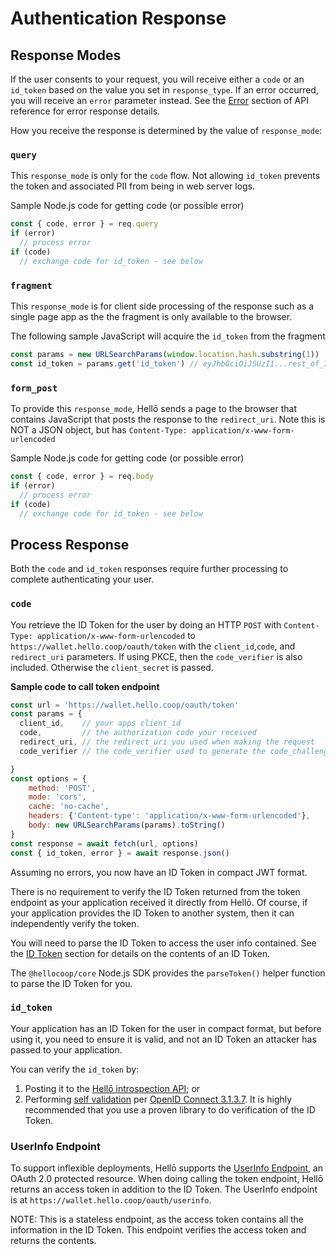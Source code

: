 # Authentication Response

## Response Modes

If the user consents to your request, you will receive either a `code` or an `id_token` based on the value you set in `response_type`. If an error occurred, you will receive an `error` parameter instead. See the [Error](/docs/oidc/errors) section of API reference for error response details.

How you receive the response is determined by the value of `response_mode`:

### `query`

This `response_mode` is only for the `code` flow. Not allowing `id_token` prevents the token and associated PII from being in web server logs.

Sample Node.js code for getting code (or possible error)
```javascript
const { code, error } = req.query
if (error)
  // process error
if (code)
  // exchange code for id_token - see below
```

### `fragment`

This `response_mode` is for client side processing of the response such as a single page app as the the fragment is only available to the browser. 

The following sample JavaScript will acquire the `id_token` from the fragment

```javascript
const params = new URLSearchParams(window.location.hash.substring(1))
const id_token = params.get('id_token') // eyJhbGciOiJSUzI1...rest_of_ID_Token
```

### `form_post`

To provide this `response_mode`, Hellō sends a page to the browser that contains JavaScript that posts the response to the `redirect_uri`. Note this is NOT a JSON object, but has `Content-Type: application/x-www-form-urlencoded`

Sample Node.js code for getting code (or possible error)
```javascript
const { code, error } = req.body
if (error)
  // process error
if (code)
  // exchange code for id_token - see below
```

## Process Response

Both the `code` and `id_token` responses require further processing to complete authenticating your user. 

### `code`

You retrieve the ID Token for the user by doing an HTTP `POST` with `Content-Type: application/x-www-form-urlencoded` to `https://wallet.hello.coop/oauth/token` with the `client_id`,`code`, and `redirect_uri` parameters. If using PKCE, then the `code_verifier` is also included. Otherwise the `client_secret` is passed.

**Sample code to call token endpoint**

```javascript
const url = 'https://wallet.hello.coop/oauth/token'
const params = {
  client_id,    // your apps client_id
  code,         // the authorization code your received
  redirect_uri, // the redirect_uri you used when making the request
  code_verifier // the code_verifier used to generate the code_challenge

}
const options = {
    method: 'POST',
    mode: 'cors',
    cache: 'no-cache',
    headers: {'Content-type': 'application/x-www-form-urlencoded'},
    body: new URLSearchParams(params).toString()
}
const response = await fetch(url, options)
const { id_token, error } = await response.json()
```

Assuming no errors, you now have an ID Token in compact JWT format.

There is no requirement to verify the ID Token returned from the token endpoint as your application received it directly from Hellō. Of course, if your application provides the ID Token to another system, then it can independently verify the token.

You will need to parse the ID Token to access the user info contained. See the [ID Token](./token/) section for details on the contents of an ID Token. 

The `@hellocoop/core` Node.js SDK provides the `parseToken()` helper function to parse the ID Token for you.

### `id_token`

Your application has an ID Token for the user in compact format, but before using it, you need to ensure it is valid, and not an ID Token an attacker has passed to your application.

You can verify the `id_token` by:
1. Posting it to the [Hellō introspection API](); or
2. Performing [self validation]() per [OpenID Connect 3.1.3.7](https://openid.net/specs/openid-connect-core-1_0.html#IDTokenValidation). It is highly recommended that you use a proven library to do verification of the ID Token.

### UserInfo Endpoint

To support inflexible deployments, Hellō supports the [UserInfo Endpoint](https://openid.net/specs/openid-connect-core-1_0.html#UserInfo), an OAuth 2.0 protected resource. When doing calling the token endpoint, Hellō returns an access token in addition to the ID Token. The UserInfo endpoint is at `https://wallet.hello.coop/oauth/userinfo`. 

NOTE: This is a stateless endpoint, as the access token contains all the information in the ID Token. This endpoint verifies the access token and returns the contents.
